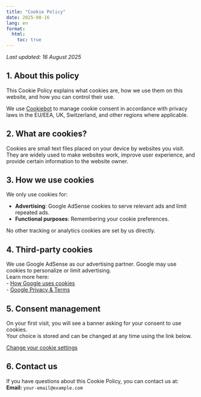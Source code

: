```yaml
---
title: "Cookie Policy"
date: 2025-08-16
lang: en
format:
  html:
    toc: true
---
```


_Last updated: 16 August 2025_

## 1. About this policy
This Cookie Policy explains what cookies are, how we use them on this website, and how you can control their use.

We use [Cookiebot](https://www.cookiebot.com/) to manage cookie consent in accordance with privacy laws in the EU/EEA, UK, Switzerland, and other regions where applicable.

## 2. What are cookies?
Cookies are small text files placed on your device by websites you visit. They are widely used to make websites work, improve user experience, and provide certain information to the website owner.

## 3. How we use cookies
We only use cookies for:

- **Advertising**: Google AdSense cookies to serve relevant ads and limit repeated ads.  
- **Functional purposes**: Remembering your cookie preferences.

No other tracking or analytics cookies are set by us directly.

## 4. Third-party cookies
We use Google AdSense as our advertising partner. Google may use cookies to personalize or limit advertising.  
Learn more here:  
- [How Google uses cookies](https://policies.google.com/technologies/cookies)  
- [Google Privacy & Terms](https://policies.google.com/privacy)

## 5. Consent management
On your first visit, you will see a banner asking for your consent to use cookies.  
Your choice is stored and can be changed at any time using the link below.

<a href="#" id="cookie-settings" rel="nofollow">Change your cookie settings</a>

## 6. Contact us
If you have questions about this Cookie Policy, you can contact us at:  
**Email:** `your-email@example.com`

